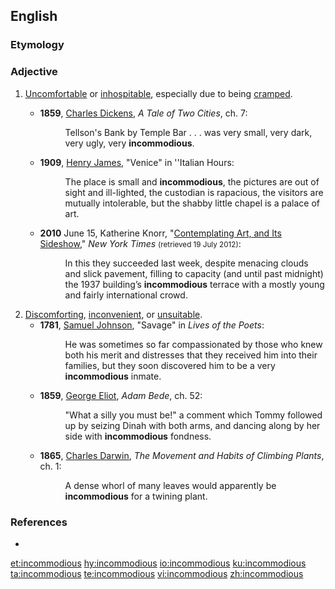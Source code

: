 ==English==

===Etymology===
{{prefix|in|commodious|lang=en}}

===Adjective===
{{en-adj}}

# {{context|of a place occupied by people|lang=en}} [[uncomfortable|Uncomfortable]] or [[inhospitable]], especially due to being [[cramped]].
#* '''1859''', [[w:Charles Dickens|Charles Dickens]], ''A Tale of Two Cities'', ch. 7:
#*: Tellson's Bank by Temple Bar . . . was very small, very dark, very ugly, very '''incommodious'''.
#* '''1909''', [[w:Henry James|Henry James]], "Venice" in ''Italian Hours:
#*: The place is small and '''incommodious''', the pictures are out of sight and ill-lighted, the custodian is rapacious, the visitors are mutually intolerable, but the shabby little chapel is a palace of art.
#* '''2010''' June 15, Katherine Knorr, "[http://www.nytimes.com/2010/06/16/arts/16iht-dynasty.html Contemplating Art, and Its Sideshow]," ''New York Times'' <small>(retrieved 19 July 2012)</small>:
#*: In this they succeeded last week, despite menacing clouds and slick pavement, filling to capacity (and until past midnight) the 1937 building’s '''incommodious''' terrace with a mostly young and fairly international crowd.
# [[discomfort|Discomforting]], [[inconvenient]], or [[unsuitable]].
#* '''1781''', [[w:Samuel Johnson|Samuel Johnson]], "Savage" in ''Lives of the Poets'':
#*: He was sometimes so far compassionated by those who knew both his merit and distresses that they received him into their families, but they soon discovered him to be a very '''incommodious''' inmate.
#* '''1859''', [[w:George Eliot|George Eliot]], ''Adam Bede'', ch. 52:
#*: "What a silly you must be!" a comment which Tommy followed up by seizing Dinah with both arms, and dancing along by her side with '''incommodious''' fondness.
#* '''1865''', [[w:Charles Darwin|Charles Darwin]], ''The Movement and Habits of Climbing Plants'', ch. 1:
#*: A dense whorl of many leaves would apparently be '''incommodious''' for a twining plant.

===References===
* {{R:OneLook}}

[[et:incommodious]]
[[hy:incommodious]]
[[io:incommodious]]
[[ku:incommodious]]
[[ta:incommodious]]
[[te:incommodious]]
[[vi:incommodious]]
[[zh:incommodious]]